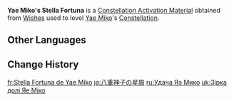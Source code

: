 {{Item Infobox
|id           = 001158
|image        = Item Stella Fortuna (5 Star).png
|type         = Constellation Activation Materials
|group        = Stella Fortuna
|quality      = 5
|description  = [[Yae Miko]]'s Constellation Activation Material
|source1      = [[Wishes]]
}}
'''Yae Miko's Stella Fortuna''' is a [[Constellation Activation Material]] obtained from [[Wishes]] used to level [[Yae Miko]]'s [[Constellation]].

==Other Languages==
{{Other Languages|default_hidden=1
|en      = Yae Miko's Stella Fortuna
|zhs     = 八重神子的命星
|zhs_rm  = Bāchóng Shénzǐ de Mìngxīng
|zht     = 八重神子的命星
|zht_rm  = Bāchóng Shénzǐ de Mìngxīng
|ja      = 八重神子の星屑
|ja_rm   = Yae Miko no Hoshikuzu
|ko      = 야에 미코<->의 운명<->의 별
|es      = Stella Fortuna de Yae Miko
|fr      = Stella Fortuna de Yae Miko
|ru      = Удача Яэ Мико
|th      = ดวงดาวแห่งชีวิตของ Yae Miko
|th_rm   = Duangdao haeng Chiwit khong Yae Miko
|vi      = Chòm Sao Của Yae Miko
|de      = Stella Fortuna von Yae Miko
|id      = Yae Miko's Stella Fortuna
|pt      = Stella Fortuna de Yae Miko
|tr      = Yae Miko'nun Yaşam Yıldızı
|it      = Stella Fortuna di Yae Miko
}}

==Change History==
{{Change History|2.5}}

[[fr:Stella Fortuna de Yae Miko]]
[[ja:八重神子の星屑]]
[[ru:Удача Яэ Мико]]
[[uk:Зірка долі Яе Міко]]